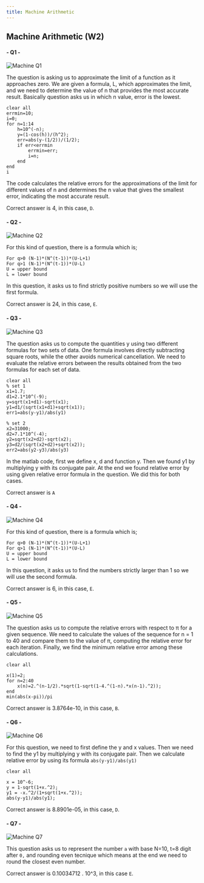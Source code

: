 ```yaml
---
title: Machine Arithmetic
---
```


## Machine Arithmetic (W2)

#### - Q1 -

![](questions/machine-arithmetic/machine-1.jpg "Machine Q1")

The question is asking us to approximate the limit of a function as it approaches zero. We are given a formula, L, which approximates the limit, and we need to determine the value of n that provides the most accurate result. Basically question asks us in which n value, error is the lowest. 

```
clear all
errmin=10;
i=0;
for n=1:14
    h=10^(-n);
    y=(1-cos(h))/(h^2);
    err=abs(y-(1/2))/(1/2);
    if err<errmin
        errmin=err;
        i=n;
    end
end
i
```

The code calculates the relative errors for the approximations of the limit for different values of n and determines the n value that gives the smallest error, indicating the most accurate result. 

Correct answer is 4, in this case, `D`.

#### - Q2 -

![](questions/machine-arithmetic/machine-2.jpg "Machine Q2")

For this kind of question, there is a formula which is;
```
For q>0 (N-1)*(N^(t-1))*(U-L+1)
For q>1 (N-1)*(N^(t-1))*(U-L)
U = upper bound
L = lower bound
```
In this question, it asks us to find strictly positive numbers so we will use the first formula.

Correct answer is 24, in this case, `E`.

#### - Q3 -

![](questions/machine-arithmetic/machine-3.jpg "Machine Q3")

The question asks us to compute the quantities y using two different formulas for two sets of data. One formula involves directly subtracting square roots, while the other avoids numerical cancellation. We need to evaluate the relative errors between the results obtained from the two formulas for each set of data.
```
clear all
% set 1
x1=1.7;
d1=2.1*10^(-9);
y=sqrt(x1+d1)-sqrt(x1);
y1=d1/(sqrt(x1+d1)+sqrt(x1));
err1=abs(y-y1)/abs(y1)

% set 2
x2=31000;
d2=7.1*10^(-4);
y2=sqrt(x2+d2)-sqrt(x2);
y3=d2/(sqrt(x2+d2)+sqrt(x2));
err2=abs(y2-y3)/abs(y3)
```

In the matlab code, first we define x, d and function y. Then we found y1 by multiplying y with its conjugate pair. At the end we found relative error by using given relative error formula in the question. We did this for both cases.

Correct answer is `A`

#### - Q4 -

![](questions/machine-arithmetic/machine-4.jpg "Machine Q4")

For this kind of question, there is a formula which is;
```
For q>0 (N-1)*(N^(t-1))*(U-L+1)
For q>1 (N-1)*(N^(t-1))*(U-L)
U = upper bound
L = lower bound
```
In this question, it asks us to find the numbers strictly larger than 1 so we will use the second formula.

Correct answer is 6, in this case, `E`.

#### - Q5 -

![](questions/machine-arithmetic/machine-5.jpg "Machine Q5")

The question asks us to compute the relative errors with respect to π for a given sequence. We need to calculate the values of the sequence for n = 1 to 40 and compare them to the value of π, computing the relative error for each iteration. Finally, we find the minimum relative error among these calculations.
```
clear all

x(1)=2;
for n=2:40
    x(n)=2.^(n-1/2).*sqrt(1-sqrt(1-4.^(1-n).*x(n-1).^2));
end
min(abs(x-pi))/pi
```

Correct answer is 3.8764e-10, in this case, `B`.

#### - Q6 -

![](questions/machine-arithmetic/machine-6.jpg "Machine Q6")

For this question, we need to first define the y and x values. Then we need to find the y1 by multiplying y with its conjugate pair. Then we calculate relative error by using its formula `abs(y-y1)/abs(y1)`

```
clear all

x = 10^-6;
y = 1-sqrt(1+x.^2);
y1 = -x.^2/(1+sqrt(1+x.^2));
abs(y-y1)/abs(y1);
```

Correct answer is 8.8901e-05, in this case, `D`.

#### - Q7 -

![](questions/machine-arithmetic/machine-7.png "Machine Q7")

This question asks us to represent the number `a` with base N=10,  t=8 digit after `0,` and rounding even tecnique which means at the end we need to round the closest even number. 

Correct answer is 0.10034712 . 10^3, in this case `E`.